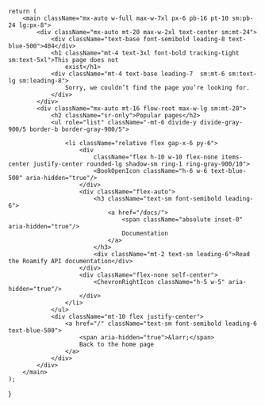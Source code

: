 
<NextSeo description="Oops! The page you are looking for does not exist." title="Roamify API - 404" />

    return (
        <main className="mx-auto w-full max-w-7xl px-6 pb-16 pt-10 sm:pb-24 lg:px-8">
            <div className="mx-auto mt-20 max-w-2xl text-center sm:mt-24">
                <div className="text-base font-semibold leading-8 text-blue-500">404</div>
                <h1 className="mt-4 text-3xl font-bold tracking-tight sm:text-5xl">This page does not
                    exist</h1>
                <div className="mt-4 text-base leading-7  sm:mt-6 sm:text-lg sm:leading-8">
                    Sorry, we couldn’t find the page you’re looking for.
                </div>
            </div>
            <div className="mx-auto mt-16 flow-root max-w-lg sm:mt-20">
                <h2 className="sr-only">Popular pages</h2>
                <ul role="list" className="-mt-6 divide-y divide-gray-900/5 border-b border-gray-900/5">

                    <li className="relative flex gap-x-6 py-6">
                        <div
                            className="flex h-10 w-10 flex-none items-center justify-center rounded-lg shadow-sm ring-1 ring-gray-900/10">
                            <BookOpenIcon className="h-6 w-6 text-blue-500" aria-hidden="true"/>
                        </div>
                        <div className="flex-auto">
                            <h3 className="text-sm font-semibold leading-6">
                                <a href="/docs/">
                                    <span className="absolute inset-0" aria-hidden="true"/>
                                    Documentation
                                </a>
                            </h3>
                            <div className="mt-2 text-sm leading-6">Read the Roamify API documentation</div>
                        </div>
                        <div className="flex-none self-center">
                            <ChevronRightIcon className="h-5 w-5" aria-hidden="true"/>
                        </div>
                    </li>
                </ul>
                <div className="mt-10 flex justify-center">
                    <a href="/" className="text-sm font-semibold leading-6 text-blue-500">
                        <span aria-hidden="true">&larr;</span>
                        Back to the home page
                    </a>
                </div>
            </div>
        </main>
    );
}
